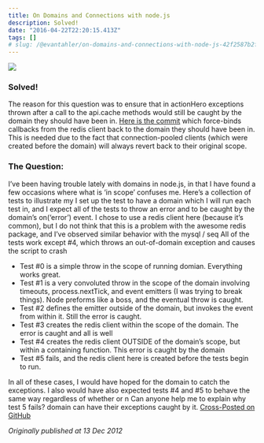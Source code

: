 ```yaml
---
title: On Domains and Connections with node.js
description: Solved!
date: "2016-04-22T22:20:15.413Z"
tags: []
# slug: /@evantahler/on-domains-and-connections-with-node-js-42f2587b2fd2
---
```


![](/images/medium-export/1__7MU7Ftjk6tpnGoDdNGLkfw.jpeg)

### Solved!

The reason for this question was to ensure that in actionHero exceptions thrown after a call to the api.cache methods would still be caught by the domain they should have been in. [Here is the commit](https://github.com/evantahler/actionHero/commit/c5ebfc0e819cc0ed18e3ebb86c09f32b35406d73) which force-binds callbacks from the redis client back to the domain they should have been in. This is needed due to the fact that connection-pooled clients (which were created before the domain) will always revert back to their original scope.

### The Question:

I’ve been having trouble lately with domains in node.js, in that I have found a few occasions where what is ‘in scope’ confuses me. Here’s a collection of tests to illustrate my I set up the test to have a domain which I will run each test in, and I expect all of the tests to throw an error and to be caught by the domain’s on(‘error’) event. I chose to use a redis client here (because it’s common), but I do not think that this is a problem with the awesome redis package, and I’ve observed similar behavior with the mysql / seq All of the tests work except #4, which throws an out-of-domain exception and causes the script to crash

- Test #0 is a simple throw in the scope of running domian. Everything works great.
- Test #1 is a very convoluted throw in the scope of the domain involving timeouts, process.nextTick, and event emitters (I was trying to break things). Node preforms like a boss, and the eventual throw is caught.
- Test #2 defines the emitter outside of the domain, but invokes the event from within it. Still the error is caught.
- Test #3 creates the redis client within the scope of the domain. The error is caught and all is well
- Test #4 creates the redis client OUTSIDE of the domain’s scope, but within a containing function. This error is caught by the domain
- Test #5 fails, and the redis client here is created before the tests begin to run.

In all of these cases, I would have hoped for the domain to catch the exceptions. I also would have also expected tests #4 and #5 to behave the same way regardless of whether or n Can anyone help me to explain why test 5 fails? domain can have their exceptions caught by it. [Cross-Posted on GitHub](https://gist.github.com/4274698)

_Originally published at 13 Dec 2012_
